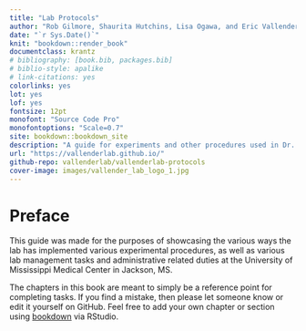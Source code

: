 ```yaml
--- 
title: "Lab Protocols"
author: "Rob Gilmore, Shaurita Hutchins, Lisa Ogawa, and Eric Vallender"
date: "`r Sys.Date()`"
knit: "bookdown::render_book"
documentclass: krantz
# bibliography: [book.bib, packages.bib]
# biblio-style: apalike
# link-citations: yes
colorlinks: yes
lot: yes
lof: yes
fontsize: 12pt
monofont: "Source Code Pro"
monofontoptions: "Scale=0.7"
site: bookdown::bookdown_site
description: "A guide for experiments and other procedures used in Dr. Eric Vallender's Lab."
url: "https://vallenderlab.github.io/"
github-repo: vallenderlab/vallenderlab-protocols
cover-image: images/vallender_lab_logo_1.jpg
---
```


# Preface

This guide was made for the purposes of showcasing the various ways the lab has 
implemented various experimental procedures, as well as various lab management tasks and
administrative related duties at the University of Mississippi Medical Center in Jackson, MS.

The chapters in this book are meant to simply be a reference point for completing tasks.  If you find
a mistake, then please let someone know or edit it yourself on GitHub.  Feel free to add your own
chapter or section using [bookdown](https://bookdown.org/) via RStudio.

